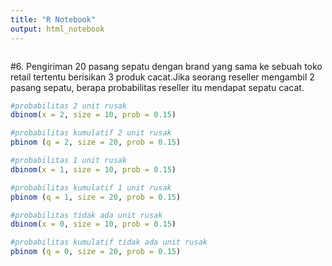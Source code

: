 ---
title: "R Notebook"
output: html_notebook
---
```{r}

```

#6. Pengiriman 20 pasang sepatu dengan brand yang sama ke sebuah toko retail tertentu berisikan 3 produk cacat.Jika seorang reseller mengambil 2 pasang sepatu, berapa probabilitas reseller itu mendapat sepatu cacat.

```{r}
#probabilitas 2 unit rusak
dbinom(x = 2, size = 10, prob = 0.15)

```


```{r}
#probabilitas kumulatif 2 unit rusak
pbinom (q = 2, size = 20, prob = 0.15)
```


```{r}
#probabilitas 1 unit rusak
dbinom(x = 1, size = 10, prob = 0.15)

```


```{r}
#probabilitas kumulatif 1 unit rusak
pbinom (q = 1, size = 20, prob = 0.15)
```


```{r}
#probabilitas tidak ada unit rusak
dbinom(x = 0, size = 10, prob = 0.15)

```


```{r}
#probabilitas kumulatif tidak ada unit rusak
pbinom (q = 0, size = 20, prob = 0.15)
```